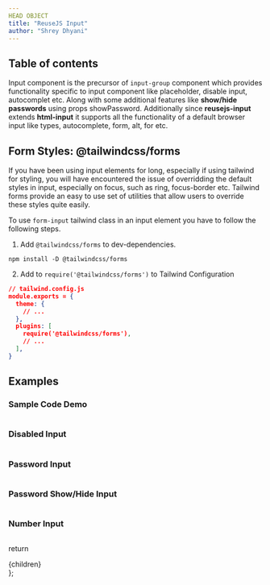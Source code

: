 ```yaml
---
HEAD OBJECT
title: "ReuseJS Input"
author: "Shrey Dhyani"
---
```




## Table of contents

Input component is the precursor of `input-group` component which provides functionality specific to input component like placeholder, disable input, autocomplet etc. Along with some additional features like **show/hide passwords** using props showPassword.
Additionally since **reusejs-input** extends **html-input** it supports all the functionality of a default browser input like types, autocomplete, form, alt, for etc.


## Form Styles: @tailwindcss/forms

If you have been using input elements for long, especially if using tailwind for styling, you will have encountered the issue of overridding the default styles in input, especially on focus, such as ring, focus-border etc. Tailwind forms provide an easy to
use set of utilities that allow users to override these styles quite easily.

To use `form-input` tailwind class in an input element you have to follow the following steps.


1. Add `@tailwindcss/forms` to dev-dependencies.
```shell
npm install -D @tailwindcss/forms
```

2. Add to `require('@tailwindcss/forms')` to Tailwind Configuration
```json
// tailwind.config.js
module.exports = {
  theme: {
    // ...
  },
  plugins: [
    require('@tailwindcss/forms'),
    // ...
  ],
}
```

## Examples

### Sample Code Demo

<SampleInput/>

```js path=../../components/input/SampleInput name=SampleInput
```

### Disabled Input

<DisabledInput/>

```js path=../../components/input/DisabledInput name=DisabledInput
```

### Password Input

<PasswordInput/>

```js path=../../components/input/PasswordInput name=PasswordInput
```

### Password Show/Hide Input

<PasswordShowHide/>

```js path=../../components/input/PasswordShowHide name=PasswordShowHide
```

### Number Input

<NumberInput/>

```js path=../../components/input/NumberInput name=NumberInput
```

  return <div className="prose max-w-full mx-4 pb-10" >{children}</div>
};
